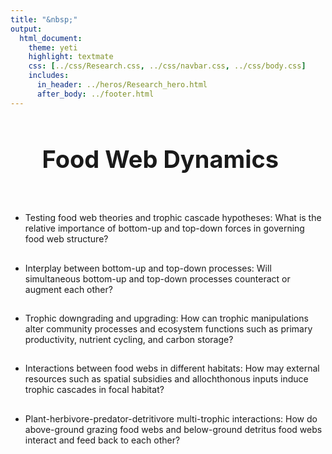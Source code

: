```yaml
---
title: "&nbsp;"
output:
  html_document:
    theme: yeti
    highlight: textmate
    css: [../css/Research.css, ../css/navbar.css, ../css/body.css]
    includes:
      in_header: ../heros/Research_hero.html
      after_body: ../footer.html
---
```


<style>
h1 {text-align: center !important; 
   font-weight: bold !important; 
   font-size: 38px !important;
   line-height: 1.5em;}
   
h2 {font-weight: bold !important;} 
   
.External_link{
  border-radius: 5px;
  border: none;
  text-align: center;
  text-decoration: none;
  display: inline-block;
  width: 60px;
}

#food-web-dynamics {
 width: 115%; margin-left: -50px;
}

</style>

# Food Web Dynamics

<br>

*	Testing food web theories and trophic cascade hypotheses: What is the relative importance of bottom-up and top-down forces in governing food web structure?

<div style="height: 0.1em;"></div>

*	Interplay between bottom-up and top-down processes: Will simultaneous bottom-up and top-down processes counteract or augment each other?

<div style="height: 0.1em;"></div>

*	Trophic downgrading and upgrading: How can trophic manipulations alter community processes and ecosystem functions such as primary productivity, nutrient cycling, and carbon storage?

<div style="height: 0.1em;"></div>

*	Interactions between food webs in different habitats: How may external resources such as spatial subsidies and allochthonous inputs induce trophic cascades in focal habitat?

<div style="height: 0.1em;"></div>

*	Plant-herbivore-predator-detritivore multi-trophic interactions: How do above-ground grazing food webs and below-ground detritus food webs interact and feed back to each other?



